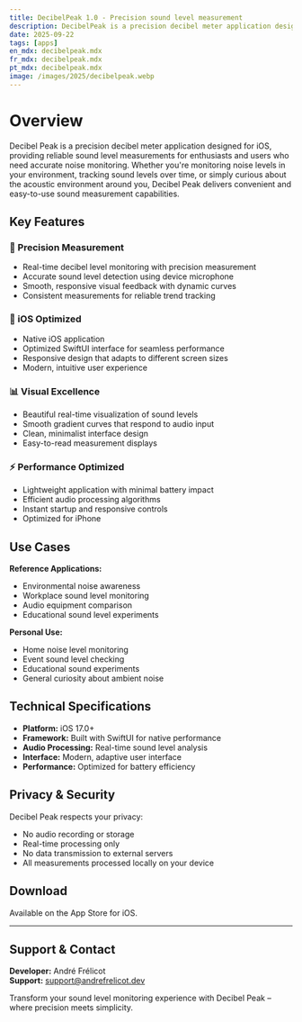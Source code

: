 ```yaml
---
title: DecibelPeak 1.0 - Precision sound level measurement
description: DecibelPeak is a precision decibel meter application designed for iOS, providing reliable sound level measurements for enthusiasts and users who need accurate noise monitoring.
date: 2025-09-22
tags: [apps]
en_mdx: decibelpeak.mdx
fr_mdx: decibelpeak.mdx
pt_mdx: decibelpeak.mdx
image: /images/2025/decibelpeak.webp
---
```


<ThemeImage
  lightSrc="/images/2025/decibelpeak.webp"
  darkSrc="/images/2025/decibelpeak.webp"
  alt="Decibel Peak App Screenshot"
  width={800}
  height={600}
/>

# Overview

Decibel Peak is a precision decibel meter application designed for iOS, providing reliable sound level measurements for enthusiasts and users who need accurate noise monitoring. Whether you're monitoring noise levels in your environment, tracking sound levels over time, or simply curious about the acoustic environment around you, Decibel Peak delivers convenient and easy-to-use sound measurement capabilities.

## Key Features

### 🎯 Precision Measurement
- Real-time decibel level monitoring with precision measurement
- Accurate sound level detection using device microphone
- Smooth, responsive visual feedback with dynamic curves
- Consistent measurements for reliable trend tracking

### 📱 iOS Optimized
- Native iOS application
- Optimized SwiftUI interface for seamless performance
- Responsive design that adapts to different screen sizes
- Modern, intuitive user experience

### 📊 Visual Excellence
- Beautiful real-time visualization of sound levels
- Smooth gradient curves that respond to audio input
- Clean, minimalist interface design
- Easy-to-read measurement displays

### ⚡ Performance Optimized
- Lightweight application with minimal battery impact
- Efficient audio processing algorithms
- Instant startup and responsive controls
- Optimized for iPhone  

## Use Cases

**Reference Applications:**
- Environmental noise awareness  
- Workplace sound level monitoring  
- Audio equipment comparison  
- Educational sound level experiments  

**Personal Use:**
- Home noise level monitoring  
- Event sound level checking  
- Educational sound experiments  
- General curiosity about ambient noise  

## Technical Specifications

- **Platform:** iOS 17.0+  
- **Framework:** Built with SwiftUI for native performance  
- **Audio Processing:** Real-time sound level analysis  
- **Interface:** Modern, adaptive user interface  
- **Performance:** Optimized for battery efficiency  

## Privacy & Security

Decibel Peak respects your privacy:  
- No audio recording or storage  
- Real-time processing only  
- No data transmission to external servers  
- All measurements processed locally on your device  

## Download

Available on the App Store for iOS.  

<AppStoreLink href="https://apps.apple.com/app/decibelpeak/id6752702602" />

---

## Support & Contact
**Developer:** André Frélicot  
**Support:** support@andrefrelicot.dev  

Transform your sound level monitoring experience with Decibel Peak – where precision meets simplicity.
